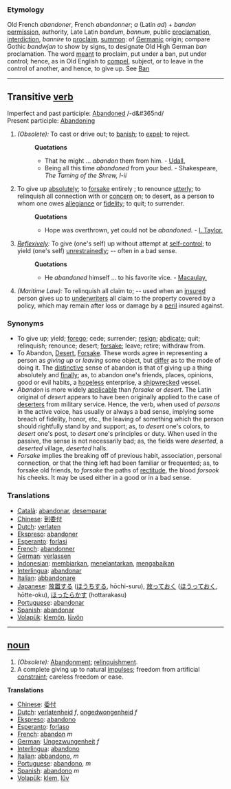===Etymology===
Old French ''abandoner'', French ''abandonner''; ''a'' (Latin ''ad'') + ''bandon'' [[permission]], authority, Late Latin ''bandum'', ''bannum'', public [[proclamation]], [[interdiction]], ''bannire'' to [[proclaim]], [[summon]]: of [[Germanic]] origin; compare Gothic ''bandwjan'' to show by signs, to designate Old High German ''ban'' proclamation. The word [[meant]] to proclaim, put under a ban, put under control; hence, as in Old English to [[compel]], subject, or to leave in the control of another, and hence, to give up. See [[Ban]]

----

== Transitive [[verb]] ==
Imperfect and past participle: [[Abandoned]] /-d&#365nd/ <br>
Present participle: [[Abandoning]] 

#''(Obsolete):'' To cast or drive out; to [[banish]]; to [[expel]]; to reject.
#:'''Quotations'''
#:*That he might ... ''abandon'' them from him. - [[Udall.]]
#:*Being all this time ''abandoned'' from your bed. - Shakespeare, ''The Taming of the Shrew, I-ii''
#To give up [[absolutely]]; to [[forsake]] entirely ; to renounce [[utterly]]; to relinquish all connection with or [[concern]] on; to desert, as a person to whom one owes [[allegiance]] or [[fidelity]]; to quit; to surrender.
#:'''Quotations'''
#:*Hope was overthrown, yet could not be ''abandoned''. - [[I. Taylor.]]
#''[[Reflexively]]:'' To give (one's self) up without attempt at [[self-control]]; to yield (one's self) [[unrestrainedly]]; -- often in a bad sense.
#:'''Quotations'''
#:*He ''abandoned'' himself ... to his favorite vice. - [[Macaulay.]]
#''(Maritime Law):'' To relinquish all claim to; -- used when an [[insured]] person gives up to [[underwriters]] all claim to the property covered by a policy, which may remain after loss or damage by a [[peril]] insured against.
===Synonyms===
*To give up; yield; [[forego]]; cede; surrender; [[resign]]; [[abdicate]]; quit; relinquish; renounce; desert; [[forsake]]; leave; retire; withdraw from. 
*To Abandon, [[Desert]], [[Forsake]]. These words agree in representing a person as ''giving up'' or ''leaving'' some object, but [[differ]] as to the mode of doing it. The [[distinctive]] sense of abandon is that of giving up a thing absolutely and [[finally]]; as, to abandon one's friends, places, opinions, good or evil habits, a [[hopeless]] enterprise, a [[shipwrecked]] vessel. 
*''Abandon'' is more widely [[applicable]] than ''forsake'' or ''desert''. The Latin original of ''desert'' appears to have been originally applied to the case of [[deserters]] from military service. Hence, the verb, when used of ''persons'' in the active voice, has usually or always a bad sense, implying some breach of fidelity, honor, etc., the leaving of something which the person should rightfully stand by and support; as, to ''desert'' one's colors, to ''desert'' one's post, to ''desert'' one's principles or duty. When used in the passive, the sense is not necessarily bad; as, the fields were ''deserted'', a ''deserted'' village, ''deserted'' halls. 
*''Forsake'' implies the breaking off of previous habit, association, personal connection, or that the thing left had been familiar or frequented; as, to forsake old friends, to ''forsake'' the paths of [[rectitude]], the blood ''forsook'' his cheeks. It may be used either in a good or in a bad sense.

===Translations===
*[[Català]]: [[abandonar]], [[desemparar]]
*[[Chinese]]: [[到委付]]
*[[Dutch]]: [[verlaten]]
*[[Ekspreso]]: [[abandoner]]
*[[Esperanto]]: [[forlasi]]
*[[French]]: [[abandonner]]
*[[German]]: [[verlassen]]
*[[Indonesian]]: [[biar|membiarkan]], [[telantar|menelantarkan]], [[abai|mengabaikan]]
*[[Interlingua]]: [[abandonar]]
*[[Italian]]: [[abbandonare]]
*[[Japanese]]: [[放置]]する ([[ほうち]]する, hōchi-suru), [[放っておく]] ([[ほうっておく]], hōtte-oku), [[ほったらかす]] (hottarakasu)
*[[Portuguese]]: [[abandonar]]
*[[Spanish]]: [[abandonar]]
*[[Volapük]]: [[klemön]], [[lüvön]]

----

== [[noun]] ==
#''(Obsolete):'' [[Abandonment]]; [[relinquishment]].
#A complete giving up to natural [[impulses]]; freedom from artificial [[constraint]]; careless freedom or ease.

'''Translations'''
*[[Chinese]]: [[委付]]
*[[Dutch]]: [[verlatenheid]] ''f'', [[ongedwongenheid]] ''f''
*[[Ekspreso]]: [[abandono]]
*[[Esperanto]]: [[forlaso]]
*[[French]]: [[abandon]] ''m''
*[[German]]: [[Ungezwungenheit]] ''f''
*[[Interlingua]]: [[abandono]]
*[[Italian]]: [[abbandono]], ''m''
*[[Portuguese]]: [[abandono]], ''m'' 
*[[Spanish]]: [[abandono]] ''m''
*[[Volapük]]: [[klem]], [[lüv]]